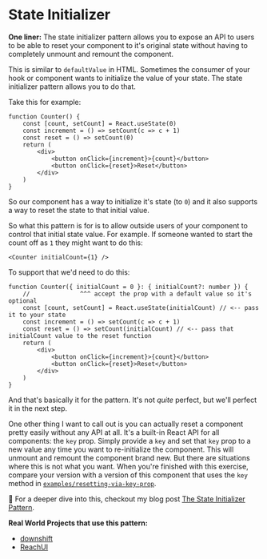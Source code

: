 # State Initializer

**One liner:** The state initializer pattern allows you to expose an API to
users to be able to reset your component to it's original state without having
to completely unmount and remount the component.

This is similar to `defaultValue` in HTML. Sometimes the consumer of your hook
or component wants to initialize the value of your state. The state initializer
pattern allows you to do that.

Take this for example:

```tsx lines=2,4
function Counter() {
	const [count, setCount] = React.useState(0)
	const increment = () => setCount(c => c + 1)
	const reset = () => setCount(0)
	return (
		<div>
			<button onClick={increment}>{count}</button>
			<button onClick={reset}>Reset</button>
		</div>
	)
}
```

So our component has a way to initialize it's state (to `0`) and it also
supports a way to reset the state to that initial value.

So what this pattern is for is to allow outside users of your component to
control that initial state value. For example. If someone wanted to start the
count off as `1` they might want to do this:

```tsx
<Counter initialCount={1} />
```

To support that we'd need to do this:

```tsx
function Counter({ initialCount = 0 }: { initialCount?: number }) {
	//              ^^^ accept the prop with a default value so it's optional
	const [count, setCount] = React.useState(initialCount) // <-- pass it to your state
	const increment = () => setCount(c => c + 1)
	const reset = () => setCount(initialCount) // <-- pass that initialCount value to the reset function
	return (
		<div>
			<button onClick={increment}>{count}</button>
			<button onClick={reset}>Reset</button>
		</div>
	)
}
```

And that's basically it for the pattern. It's not _quite_ perfect, but we'll
perfect it in the next step.

One other thing I want to call out is you can actually reset a component pretty
easily without any API at all. It's a built-in React API for all components: the
`key` prop. Simply provide a `key` and set that `key` prop to a new value any
time you want to re-initialize the component. This will unmount and remount the
component brand new. But there are situations where this is not what you want.
When you're finished with this exercise, compare your version with a version of
this component that uses the `key` method in
[`examples/resetting-via-key-prop`](http://localhost:3000/app/examples.resetting-via-key-prop).

📜 For a deeper dive into this, checkout my blog post
[The State Initializer Pattern](https://kentcdodds.com/blog/the-state-initializer-pattern).

**Real World Projects that use this pattern:**

- [downshift](https://github.com/downshift-js/downshift)
- [ReachUI](https://reach.tech)
